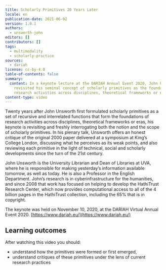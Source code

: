 ```yaml
---
title: Scholarly Primitives 20 Years Later
locale: en
publication-date: 2021-06-02
version: 1.0.1
authors:
  - unsworth-john
editors: []
contributors: []
tags:
  - multimodality
  - scholarly-practice
sources:
  - dariah
license: cc-by-4.0
table-of-contents: false
summary:
  content: In a keynote lecture at the DARIAH Annual Event 2020, John Unsworth
    revisited his seminal concept of scholarly primitives as the foundation of
    research activities across disciplines, theoretical frameworks or eras.
content-type: video
---
```

Twenty years after John Unsworth first formulated scholarly primitives as a set of recursive and interrelated functions that form the foundations of research activities across disciplines, theoretical frameworks or eras, his keynote is revisiting and freshly interrogating both the notion and the scope of scholarly primitives. In his plenary talk, Unsworth offers an honest critique of the original 2000 paper delivered at a symposium at King’s College London, discussing what he perceives as its weak points, and also reviewing each primitive in the light of technical, social and scholarly developments since the turn of the 21st century.

John Unsworth is the University Librarian and Dean of Libraries at UVA, where he is responsible for making yesterday’s information available tomorrow, as well as today. He is also a Professor in the English Department. John’s research is in cyberinfrastructure for the humanities, and since 2008 that work has focused on helping to develop the HathiTrust Research Center, which now provides computational access to all of the 4 billion pages in the HathiTrust collection, including the 65% that is in copyright.

The keynote was held on November 10, 2020, at the DARIAH Virtual Annual Event 2020. [https://www.dariah.eu/](https://www.dariah.eu/)

## Learning outcomes

After watching this video you should:

* understand how the primitives were formed or first emerged,
* understand critiques of these primitives under the lens of current research practices

<VideoCard provider="youtube" id="XyruWlLDvlc" title="Click to view" image="/assets/content/assets/en/resources/hosted/scholarly-primitives-20-years-later/john-unsworth-keynote-png" subtitle="Scholarly Primitives 20 Years Later" />
